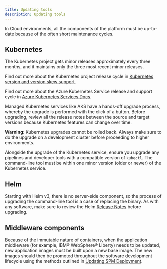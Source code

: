 ```yaml
---
title: Updating tools
description: Updating tools
---
```


In Cloud environments, all the components of the platform must be up-to-date because of the often short maintenance cycles.

## Kubernetes

The Kubernetes project gets minor releases approximately every three months, and it maintains only the three most recent minor releases.

<InlineNotification>

Find out more about the Kubernetes project release cycle in [Kubernetes version and version skew support](https://kubernetes.io/docs/setup/release/version-skew-policy/).

Find out more about the Azure Kubernetes Service release and support cycle in [Azure Kubernetes Services Docs](https://learn.microsoft.com/en-us/azure/aks/supported-kubernetes-versions?tabs=azure-cli).

</InlineNotification>

Managed Kubernetes services like AKS have a hands-off upgrade process, whereby the upgrade is performed with the click of a button.
Before upgrading, review all the release notes between the source and target versions because Kubernetes features can change over time.

<InlineNotification kind='warning'>

**Warning:** Kubernetes upgrades cannot be rolled back. Always make sure to do the upgrade on a development cluster before proceeding to higher environments.

</InlineNotification>

Alongside the upgrade of the Kubernetes service, ensure you upgrade any pipelines and developer tools with a compatible version of `kubectl`. The command-line tool must be within one minor version (older or newer) of the Kubernetes service.

## Helm

Starting with Helm v3, there is no server-side component, so the process of upgrading the command-line tool is a case of replacing the binary.
As with any software, make sure to review the Helm [Release Notes](https://github.com/helm/helm/releases) before upgrading.

## Middleware components

Because of the immutable nature of containers, when the application middleware (for example, IBM® WebSphere® Liberty) needs to be updated, new application images must be built upon a new base image.
The new images should then be promoted throughout the software development lifecycle using the methods outlined in [Updating SPM Deployment](/operations/updating_curam).
